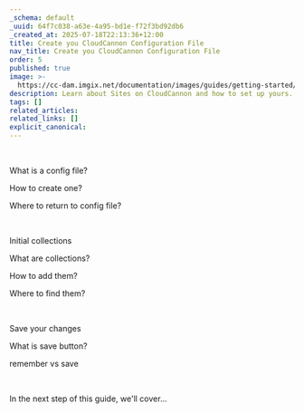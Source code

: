 ```yaml
---
_schema: default
_uuid: 64f7c038-a63e-4a95-bd1e-f72f3bd92db6
_created_at: 2025-07-18T22:13:36+12:00
title: Create you CloudCannon Configuration File
nav_title: Create you CloudCannon Configuration File
order: 5
published: true
image: >-
  https://cc-dam.imgix.net/documentation/images/guides/getting-started/guide-thumbnails/CloudCannon-Getting-Started-Thumbnail-Universal.png
description: Learn about Sites on CloudCannon and how to set up yours.
tags: []
related_articles:
related_links: []
explicit_canonical:
---
```

&nbsp;

What is a config file?

How to create one?

Where to return to config file?

&nbsp;

Initial collections

What are collections?

How to add them?

Where to find them?

&nbsp;

Save your changes

What is save button?

remember vs save

&nbsp;

In the next step of this guide, we'll cover...
